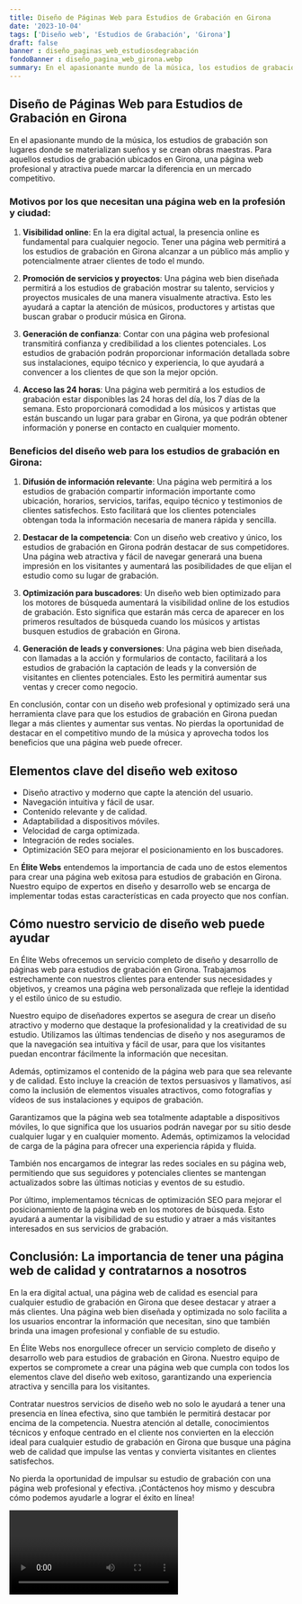```yaml
---
title: Diseño de Páginas Web para Estudios de Grabación en Girona
date: '2023-10-04'
tags: ['Diseño web', 'Estudios de Grabación', 'Girona']
draft: false
banner : diseño_paginas_web_estudiosdegrabación
fondoBanner : diseño_pagina_web_girona.webp
summary: En el apasionante mundo de la música, los estudios de grabación son lugares donde se materializan sueños y se crean obras maestras. Para aquellos estudios de grabación ubicados en Girona, una página web profesional y atractiva puede marcar la diferencia en un mercado competitivo.
---
```


## Diseño de Páginas Web para Estudios de Grabación en Girona

En el apasionante mundo de la música, los estudios de grabación son lugares donde se materializan sueños y se crean obras maestras. Para aquellos estudios de grabación ubicados en Girona, una página web profesional y atractiva puede marcar la diferencia en un mercado competitivo.

### Motivos por los que necesitan una página web en la profesión y ciudad:

1. **Visibilidad online**: En la era digital actual, la presencia online es fundamental para cualquier negocio. Tener una página web permitirá a los estudios de grabación en Girona alcanzar a un público más amplio y potencialmente atraer clientes de todo el mundo.

2. **Promoción de servicios y proyectos**: Una página web bien diseñada permitirá a los estudios de grabación mostrar su talento, servicios y proyectos musicales de una manera visualmente atractiva. Esto les ayudará a captar la atención de músicos, productores y artistas que buscan grabar o producir música en Girona.

3. **Generación de confianza**: Contar con una página web profesional transmitirá confianza y credibilidad a los clientes potenciales. Los estudios de grabación podrán proporcionar información detallada sobre sus instalaciones, equipo técnico y experiencia, lo que ayudará a convencer a los clientes de que son la mejor opción.

4. **Acceso las 24 horas**: Una página web permitirá a los estudios de grabación estar disponibles las 24 horas del día, los 7 días de la semana. Esto proporcionará comodidad a los músicos y artistas que están buscando un lugar para grabar en Girona, ya que podrán obtener información y ponerse en contacto en cualquier momento.

### Beneficios del diseño web para los estudios de grabación en Girona:

1. **Difusión de información relevante**: Una página web permitirá a los estudios de grabación compartir información importante como ubicación, horarios, servicios, tarifas, equipo técnico y testimonios de clientes satisfechos. Esto facilitará que los clientes potenciales obtengan toda la información necesaria de manera rápida y sencilla.

2. **Destacar de la competencia**: Con un diseño web creativo y único, los estudios de grabación en Girona podrán destacar de sus competidores. Una página web atractiva y fácil de navegar generará una buena impresión en los visitantes y aumentará las posibilidades de que elijan el estudio como su lugar de grabación.

3. **Optimización para buscadores**: Un diseño web bien optimizado para los motores de búsqueda aumentará la visibilidad online de los estudios de grabación. Esto significa que estarán más cerca de aparecer en los primeros resultados de búsqueda cuando los músicos y artistas busquen estudios de grabación en Girona.

4. **Generación de leads y conversiones**: Una página web bien diseñada, con llamadas a la acción y formularios de contacto, facilitará a los estudios de grabación la captación de leads y la conversión de visitantes en clientes potenciales. Esto les permitirá aumentar sus ventas y crecer como negocio.

En conclusión, contar con un diseño web profesional y optimizado será una herramienta clave para que los estudios de grabación en Girona puedan llegar a más clientes y aumentar sus ventas. No pierdas la oportunidad de destacar en el competitivo mundo de la música y aprovecha todos los beneficios que una página web puede ofrecer.

<GifSeo />

<Cta />

## Elementos clave del diseño web exitoso

- Diseño atractivo y moderno que capte la atención del usuario.
- Navegación intuitiva y fácil de usar.
- Contenido relevante y de calidad.
- Adaptabilidad a dispositivos móviles.
- Velocidad de carga optimizada.
- Integración de redes sociales.
- Optimización SEO para mejorar el posicionamiento en los buscadores.

En **Élite Webs** entendemos la importancia de cada uno de estos elementos para crear una página web exitosa para estudios de grabación en Girona. Nuestro equipo de expertos en diseño y desarrollo web se encarga de implementar todas estas características en cada proyecto que nos confían.

## Cómo nuestro servicio de diseño web puede ayudar

En Élite Webs ofrecemos un servicio completo de diseño y desarrollo de páginas web para estudios de grabación en Girona. Trabajamos estrechamente con nuestros clientes para entender sus necesidades y objetivos, y creamos una página web personalizada que refleje la identidad y el estilo único de su estudio.

Nuestro equipo de diseñadores expertos se asegura de crear un diseño atractivo y moderno que destaque la profesionalidad y la creatividad de su estudio. Utilizamos las últimas tendencias de diseño y nos aseguramos de que la navegación sea intuitiva y fácil de usar, para que los visitantes puedan encontrar fácilmente la información que necesitan.

Además, optimizamos el contenido de la página web para que sea relevante y de calidad. Esto incluye la creación de textos persuasivos y llamativos, así como la inclusión de elementos visuales atractivos, como fotografías y vídeos de sus instalaciones y equipos de grabación.

Garantizamos que la página web sea totalmente adaptable a dispositivos móviles, lo que significa que los usuarios podrán navegar por su sitio desde cualquier lugar y en cualquier momento. Además, optimizamos la velocidad de carga de la página para ofrecer una experiencia rápida y fluida.

También nos encargamos de integrar las redes sociales en su página web, permitiendo que sus seguidores y potenciales clientes se mantengan actualizados sobre las últimas noticias y eventos de su estudio.

Por último, implementamos técnicas de optimización SEO para mejorar el posicionamiento de la página web en los motores de búsqueda. Esto ayudará a aumentar la visibilidad de su estudio y atraer a más visitantes interesados en sus servicios de grabación.

## Conclusión: La importancia de tener una página web de calidad y contratarnos a nosotros

En la era digital actual, una página web de calidad es esencial para cualquier estudio de grabación en Girona que desee destacar y atraer a más clientes. Una página web bien diseñada y optimizada no solo facilita a los usuarios encontrar la información que necesitan, sino que también brinda una imagen profesional y confiable de su estudio.

En Élite Webs nos enorgullece ofrecer un servicio completo de diseño y desarrollo web para estudios de grabación en Girona. Nuestro equipo de expertos se compromete a crear una página web que cumpla con todos los elementos clave del diseño web exitoso, garantizando una experiencia atractiva y sencilla para los visitantes.

Contratar nuestros servicios de diseño web no solo le ayudará a tener una presencia en línea efectiva, sino que también le permitirá destacar por encima de la competencia. Nuestra atención al detalle, conocimientos técnicos y enfoque centrado en el cliente nos convierten en la elección ideal para cualquier estudio de grabación en Girona que busque una página web de calidad que impulse las ventas y convierta visitantes en clientes satisfechos.

No pierda la oportunidad de impulsar su estudio de grabación con una página web profesional y efectiva. ¡Contáctenos hoy mismo y descubra cómo podemos ayudarle a lograr el éxito en línea!

<Video />

<CtaBot job='Estudios de Grabación' city='Girona'/>

<Gmaps query='Girona+españa+maps' />